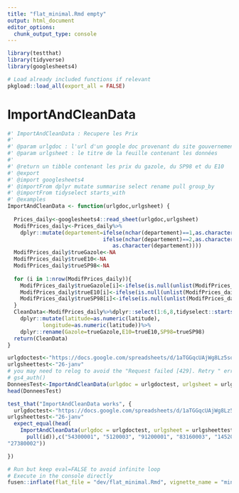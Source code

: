 ```yaml
---
title: "flat_minimal.Rmd empty"
output: html_document
editor_options: 
  chunk_output_type: console
---
```


```r
library(testthat)
library(tidyverse)
library(googlesheets4)
```

<!--
 You need to run the 'description' chunk in the '0-dev_history.Rmd' file before continuing your code there.
-->

```r
# Load already included functions if relevant
pkgload::load_all(export_all = FALSE)
```

# ImportAndCleanData

```r
#' ImportAndCleanData : Recupere les Prix
#'
#' @param urlgdoc : l'url d'un google doc provenant du site gouvernemental
#' @param urlgsheet : le titre de la feuille contenant les données
#'
#' @return un tibble contenant les prix du gazole, du SP98 et du E10
#' @export
#' @import googlesheets4
#' @importFrom dplyr mutate summarise select rename pull group_by
#' @importFrom tidyselect starts_with
#' @examples
ImportAndCleanData <- function(urlgdoc,urlgsheet) {
  
  Prices_daily<-googlesheets4::read_sheet(urlgdoc,urlgsheet)
  ModifPrices_daily<-Prices_daily%>%
    dplyr::mutate(departement=ifelse(nchar(departement)==1,as.character(paste0("0",departement)),
                              ifelse(nchar(departement)==2,as.character(departement),
                                 as.character(departement))))
  ModifPrices_daily$trueGazole<-NA
  ModifPrices_daily$trueE10<-NA
  ModifPrices_daily$trueSP98<-NA
  
  for (i in 1:nrow(ModifPrices_daily)){
    ModifPrices_daily$trueGazole[i]<-ifelse(is.null(unlist(ModifPrices_daily$Gazole[i])[[1]]),NA,unlist(ModifPrices_daily$Gazole[i])[[1]])
    ModifPrices_daily$trueE10[i]<-ifelse(is.null(unlist(ModifPrices_daily$E10[i])[[1]]),NA,unlist(ModifPrices_daily$E10[i])[[1]])
    ModifPrices_daily$trueSP98[i]<-ifelse(is.null(unlist(ModifPrices_daily$SP98[i])[[1]]),NA,unlist(ModifPrices_daily$SP98[i])[[1]])
  }
  CleanData<-ModifPrices_daily%>%dplyr::select(1:6,8,tidyselect::starts_with("true"))%>%
    dplyr::mutate(latitude=as.numeric(latitude),
           longitude=as.numeric(latitude))%>%
    dplyr::rename(Gazole=trueGazole,E10=trueE10,SP98=trueSP98)
  return(CleanData)
}
```

```r
urlgdoctest<-"https://docs.google.com/spreadsheets/d/1aTGGqcUAjWg8Lz5sqQ5CzCEN7LbZdKGV_PdQC4YZ6Qw/edit?usp=sharing"
urlgsheettest<-"26-janv"
# you may need to relog to avoid the "Request failed [429]. Retry " error, so use
# gs4_auth() 
DonneesTest<-ImportAndCleanData(urlgdoc = urlgdoctest, urlgsheet = urlgsheettest)
head(DonneesTest)
```

```r
test_that("ImportAndCleanData works", {
  urlgdoctest<-"https://docs.google.com/spreadsheets/d/1aTGGqcUAjWg8Lz5sqQ5CzCEN7LbZdKGV_PdQC4YZ6Qw/edit?usp=sharing"
urlgsheettest<-"26-janv"
  expect_equal(head(
    ImportAndCleanData(urlgdoc = urlgdoctest, urlgsheet = urlgsheettest)%>%
      pull(id)),c("54300001", "5120003", "91200001", "83160003", "14520003", 
"27380002"))

})
```



```r
# Run but keep eval=FALSE to avoid infinite loop
# Execute in the console directly
fusen::inflate(flat_file = "dev/flat_minimal.Rmd", vignette_name = "minimal")
```
